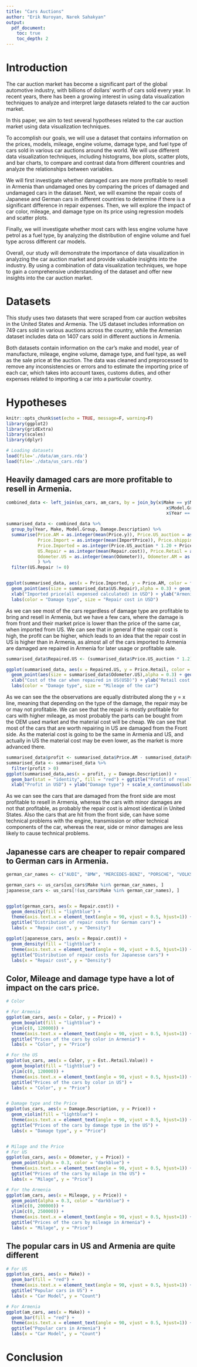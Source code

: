 ```yaml
---
title: "Cars Auctions"
author: "Erik Nuroyan, Narek Sahakyan"
output:
  pdf_document:
    toc: true
    toc_depth: 2
---
```


\newpage

# Introduction

The car auction market has become a significant part of the global automotive industry, with billions of dollars' worth of cars sold every year. In recent years, there has been a growing interest in using data visualization techniques to analyze and interpret large datasets related to the car auction market.

In this paper, we aim to test several hypotheses related to the car auction market using data visualization techniques.

To accomplish our goals, we will use a dataset that contains information on the prices, models, mileage, engine volume, damage type, and fuel type of cars sold in various car auctions around the world. We will use different data visualization techniques, including histograms, box plots, scatter plots, and bar charts, to compare and contrast data from different countries and analyze the relationships between variables.

We will first investigate whether damaged cars are more profitable to resell in Armenia than undamaged ones by comparing the prices of damaged and undamaged cars in the dataset. Next, we will examine the repair costs of Japanese and German cars in different countries to determine if there is a significant difference in repair expenses. Then, we will explore the impact of car color, mileage, and damage type on its price using regression models and scatter plots.

Finally, we will investigate whether most cars with less engine volume have petrol as a fuel type, by analyzing the distribution of engine volume and fuel type across different car models.

Overall, our study will demonstrate the importance of data visualization in analyzing the car auction market and provide valuable insights into the industry. By using a combination of data visualization techniques, we hope to gain a comprehensive understanding of the dataset and offer new insights into the car auction market.


# Datasets

This study uses two datasets that were scraped from car auction websites in the United States and Armenia. The US dataset includes information on 749 cars sold in various auctions across the country, while the Armenian dataset includes data on 1407 cars sold in different auctions in Armenia.

Both datasets contain information on the car's make and model, year of manufacture, mileage, engine volume, damage type, and fuel type, as well as the sale price at the auction. The data was cleaned and preprocessed to remove any inconsistencies or errors and to estimate the importing price of each car, which takes into account taxes, customs duties, and other expenses related to importing a car into a particular country.


# Hypotheses 

```r
knitr::opts_chunk$set(echo = TRUE, message=F, warning=F)
library(ggplot2)
library(gridExtra)
library(scales)
library(dplyr)

# Loading datasets
load(file='./data/am_cars.rda')
load(file='./data/us_cars.rda')
```

## Heavily damaged cars are more profitable to resell in Armenia.
```r
combined_data <- left_join(us_cars, am_cars, by = join_by(x$Make == y$Make, 
                                                             x$Model.Group == y$Model,
                                                             x$Year == y$ProductionYear)) %>% na.omit()

summarised_data <- combined_data %>%
  group_by(Year, Make, Model.Group, Damage.Description) %>%
  summarise(Price.AM = as.integer(mean(Price.y)), Price.US_auction = as.integer(mean(Price.x)), 
            Price.Import = as.integer(mean(ImportPrice)), Price.shipping = 3000, 
            Price.Imported = as.integer(Price.US_auction * 1.20 + Price.Import + Price.shipping),
            US.Repair = as.integer(mean(Repair.cost)), Price.Retail = as.integer(mean(Est..Retail.Value)),
            Odometer.US = as.integer(mean(Odometer)), Odometer.AM = as.integer(mean(Mileage))
            ) %>% 
  filter(US.Repair != 0)


ggplot(summarised_data, aes(x = Price.Imported, y = Price.AM, color = factor(Damage.Description))) + 
  geom_point(aes(size = summarised_data$US.Repair),alpha = 0.3) + geom_abline(col = "red") + ggtitle("Imported car price vs local market price") + 
  xlab("Imported price(all expensed calculated) in USD") + ylab("Armenia market price of the car in USD") + 
  labs(color = "Damage type", size = "Repair cost in USD") 
```
As we can see most of the cars regardless of damage type are profitable to bring and resell in Armenia, but we have a few cars, where the damage is from front and their market price is lower than the price of the same car, when imported from US. We can see that in general if the repair cost is high, the profit can be higher, which leads to an idea that the repair cost in US is higher than in Armenia, as almost all of the cars imported to Armenia are damaged are repaired in Armenia for later usage or profitable sale. 


```r

summarised_data$Repaired.US <- (summarised_data$Price.US_auction * 1.2) + summarised_data$US.Repair

ggplot(summarised_data, aes(x = Repaired.US, y = Price.Retail, color = factor(Damage.Description))) + 
  geom_point(aes(size = summarised_data$Odometer.US),alpha = 0.3) + geom_abline(col = "red") + ggtitle("Imported car price vs local market price") + 
  xlab("Cost of the car when repaired in US(USD)") + ylab("Retail cost of the car before the damage.(USD)") + 
  labs(color = "Damage type", size = "Mileage of the car") 
```
As we can see the the observations are equally distributed along the y = x line, meaning that depending on the type of the damage, the repair may be or may not profitable.
We can see that the repair is mostly profitable for cars with higher mileage, as most probably the parts can be bought from the OEM used market and the material cost will be cheap. We can see that most of the cars that are worth repairing in US are damaged from the Front side. As the material cost is going to be the same in Armenia and US, and actually in US the material cost may be even lower, as the market is more advanced there.

```r
summarised_data$profit <- summarised_data$Price.AM - summarised_data$Price.Imported
summarised_data <- summarised_data %>%
  filter(profit > 0)
ggplot(summarised_data,aes(x = profit, y = Damage.Description)) + 
  geom_bar(stat = "identity", fill = "red") + ggtitle("Profit of reselling baed on damage type in USD") +
  xlab("Profit in USD") + ylab("Damage type") + scale_x_continuous(labels = comma)
```

As we can see the cars that are damaged from the front side are most profitable to resell in Armenia, whereas the cars with minor damages are not that profitable, as probably the repair cost is almost identical in United States. Also the cars that are hit from the front side, can have some technical problems with the engine, transmission or other technical components of the car, whereas the rear, side or minor damages are less likely to cause technical problems.



## Japanesse cars are cheaper to repair compared to German cars in Armenia.
```r

german_car_names <- c("AUDI", "BMW", "MERCEDES-BENZ", "PORSCHE", "VOLKSWAGEN")

german_cars <- us_cars[us_cars$Make %in% german_car_names, ]
japanesse_cars <- us_cars[!(us_cars$Make %in% german_car_names), ]


ggplot(german_cars, aes(x = Repair.cost)) + 
  geom_density(fill = "lightblue") + 
  theme(axis.text.x = element_text(angle = 90, vjust = 0.5, hjust=1)) +
  ggtitle("Distribution of repair costs for German cars") +
  labs(x = "Repair cost", y = "Density")

ggplot(japanesse_cars, aes(x = Repair.cost)) + 
  geom_density(fill = "lightblue") + 
  theme(axis.text.x = element_text(angle = 90, vjust = 0.5, hjust=1)) +
  ggtitle("Distribution of repair costs for Japanesse cars") +
  labs(x = "Repair cost", y = "Density")

```

## Color, Mileage and damage type have a lot of impact on the cars price.

```r

# Color

# For Armenia
ggplot(am_cars, aes(x = Color, y = Price)) + 
  geom_boxplot(fill = "lightblue") + 
  ylim(c(0, 120000)) +
  theme(axis.text.x = element_text(angle = 90, vjust = 0.5, hjust=1)) +
  ggtitle("Prices of the cars by color in Armenia") +
  labs(x = "Color", y = "Price")

# For the US
ggplot(us_cars, aes(x = Color, y = Est..Retail.Value)) + 
  geom_boxplot(fill = "lightblue") + 
  ylim(c(0, 120000)) +
  theme(axis.text.x = element_text(angle = 90, vjust = 0.5, hjust=1)) +
  ggtitle("Prices of the cars by color in US") +
  labs(x = "Color", y = "Price")


# Damage type and the Price
ggplot(us_cars, aes(x = Damage.Description, y = Price)) + 
  geom_violin(fill = "lightblue") + 
  theme(axis.text.x = element_text(angle = 90, vjust = 0.5, hjust=1)) +
  ggtitle("Prices of the cars by damage type in the US") +
  labs(x = "Damage type", y = "Price")


# Milage and the Price
# For US
ggplot(us_cars, aes(x = Odometer, y = Price)) + 
  geom_point(alpha = 0.3, color = "darkblue") + 
  theme(axis.text.x = element_text(angle = 90, vjust = 0.5, hjust=1)) +
  ggtitle("Prices of the cars by milage in the US") +
  labs(x = "Milage", y = "Price")

# For the Armenia
ggplot(am_cars, aes(x = Mileage, y = Price)) + 
  geom_point(alpha = 0.3, color = "darkblue") + 
  xlim(c(0, 200000)) + 
  ylim(c(0, 250000)) +
  theme(axis.text.x = element_text(angle = 90, vjust = 0.5, hjust=1)) +
  ggtitle("Prices of the cars by mileage in Armenia") +
  labs(x = "Milage", y = "Price")

```

## The popular cars in US and Armenia are quite different
```r

# For US
ggplot(us_cars, aes(x = Make)) + 
  geom_bar(fill = "red") + 
  theme(axis.text.x = element_text(angle = 90, vjust = 0.5, hjust=1)) +
  ggtitle("Popular cars in US") +
  labs(x = "Car Model", y = "Count")

# For Armenia
ggplot(am_cars, aes(x = Make)) + 
  geom_bar(fill = "red") + 
  theme(axis.text.x = element_text(angle = 90, vjust = 0.5, hjust=1)) +
  ggtitle("Popular cars in Armenia") +
  labs(x = "Car Model", y = "Count")

```

# Conclusion


